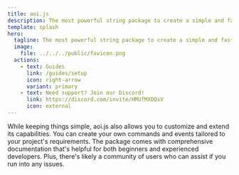 ```yaml
---
title: aoi.js
description: The most powerful string package to create a simple and fast Discord Bot.
template: splash
hero:
  tagline: The most powerful string package to create a simple and fast Discord Bot.
  image:
    file: ../../../public/favicon.png
  actions:
    - text: Guides
      link: /guides/setup
      icon: right-arrow
      variant: primary
    - text: Need support? Join our Discord!
      link: https://discord.com/invite/HMUfMXDQsV
      icon: external
---
```



<CardGrid stagger>
  <Card title="Easy-to-use" icon="rocket" style="border-radius: 5px;">
    While keeping things simple, aoi.js also allows you to customize and extend
    its capabilities. You can create your own commands and events tailored to
    your project's requirements.
  </Card>
  <Card title="Community" icon="puzzle" style="border-radius: 5px;">
    The package comes with comprehensive documentation that's helpful for both
    beginners and experienced developers. Plus, there's likely a community of
    users who can assist if you run into any issues.
  </Card>
</CardGrid>

